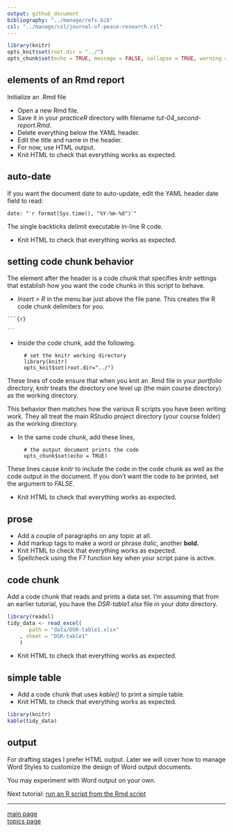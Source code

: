 ```yaml
---
output: github_document
bibliography: "../manage/refs.bib" 
csl: "../manage/csl/journal-of-peace-research.csl"
---
```


```r
library(knitr)
opts_knit$set(root.dir = "../")
opts_chunk$set(echo = TRUE, message = FALSE, collapse = TRUE, warning = FALSE, cache = TRUE, cache.path = "tut-06-cache/", fig.path = "tut-06-images/")
```





## elements of an Rmd report

Initialize an .Rmd file 

- Open a new Rmd file. 
- Save it in your *practiceR* directory with filename *tut-04_second-report.Rmd*. 
- Delete everything below the YAML header. 
- Edit the title and name in the header. 
- For now, use HTML output. 
- Knit HTML to check that everything works as expected. 



## auto-date 

If you want the document date to auto-update, edit the YAML header date field to read: 

<pre class="r"><code>date: "<code>`</code>r format(Sys.time(), "%Y-%m-%d")<code>`</code>"</code></pre>

The single backticks delimit executable in-line R code. 

- Knit HTML to check that everything works as expected. 




## setting code chunk behavior

The element after the header is a code chunk that specifies *knitr* settings that establish how you want the code chunks in this script to behave. 

- *Insert > R* in the menu bar just above the file pane. This creates the R code chunk delimiters for you. 

<pre class="markdown"><code>```{r}

<code>```</code></code></pre>

- Inside the code chunk, add the following.    

        # set the knitr working directory  
        library(knitr)  
        opts_knit$set(root.dir="../")  

These lines of code ensure that when you knit an .Rmd file in your *portfolio* directory, *knitr* treats the directory one level up (the main course directory) as the working directory. 

This behavior then matches how the various R scripts you have been writing work. They all treat the main RStudio project directory (your course folder) as the working directory. 

- In the same code chunk, add these lines, 

        # the output document prints the code  
        opts_chunk$set(echo = TRUE)  

These lines cause *knitr* to include the code in the code chunk as well as the code output in the document. If you don't want the code to be printed, set the argument to *FALSE.* 

- Knit HTML to check that everything works as expected. 







## prose 

- Add a couple of paragraphs on any topic at all.  
- Add markup tags to make a word or phrase *italic*, another **bold.** 
- Knit HTML to check that everything works as expected. 
- Spellcheck using the F7 function key when your script pane is active. 





## code chunk

Add a code chunk that reads and prints a data set. I'm assuming that from an earlier tutorial, you have the *DSR-table1.xlsx* file in your *data* directory.

```r
library(readxl)
tidy_data <- read_excel(
       path = "data/DSR-table1.xlsx"
    , sheet = "DSR-table1"
    )
```

- Knit HTML to check that everything works as expected.  
  

## simple table 

- Add a code chunk that uses *kable()* to print a simple table.  
- Knit HTML to check that everything works as expected.  

```r
library(knitr)
kable(tidy_data)
```

## output 

For  drafting stages I prefer HTML output. Later we will cover how to manage Word Styles to customize the design of Word output documents. 

You may experiment with Word output on your own. 

Next tutorial: [run an R script from the Rmd script](tut-0605_rmd-run-r.md)

---

[main page](../README.md)<br> 
[topics page](../README-by-topic.md)


